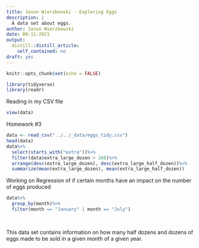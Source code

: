 ```yaml
---
title: Jason Wierzbowski - Exploring Eggs
description: |
  A data set about eggs.
author: Jason Wierzbowski
date: 08-11-2021
output:
  distill::distill_article:
    self_contained: no
draft: yes
---
```



```r
knitr::opts_chunk$set(echo = FALSE)

library(tidyverse)
library(readr)

```


Reading in my CSV file


```r
view(data)
```

Homework #3


```r
data <- read_csv("../../_data/eggs_tidy.csv")
head(data)
data%>%
  select(starts_with("extra"))%>%
  filter(data$extra_large_dozen > 260)%>%
  arrange(desc(extra_large_dozen), desc(extra_large_half_dozen))%>%
  summarize(mean(extra_large_dozen), mean(extra_large_half_dozen))

```

Working on Regression of if certain months have an impact on the number of eggs produced

```r
data%>%
  group_by(month)%>%
  filter(month == "January" | month == "July")
  
  
```



This data set contains information on how many half dozens and dozens of eggs made to be sold in a given month of a given year.




